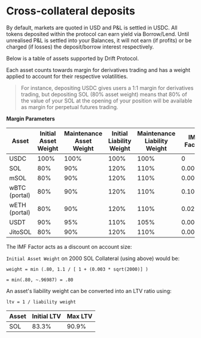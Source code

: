 # Cross-collateral deposits


By default, markets are quoted in USD and P&L is settled in USDC. All tokens deposited within the protocol can earn yield via Borrow/Lend. Until unrealised P&L is settled into your Balances, it will not earn (if profits) or be charged (if losses) the deposit/borrow interest respectively.

Below is a table of assets supported by Drift Protocol.  

Each asset counts towards margin for derivatives trading and has a weight applied to account for their respective volatilities.  


> For instance, depositing USDC gives users a 1:1 margin for derivatives trading, but depositing SOL (80% asset weight) means that 80% of the value of your SOL at the opening of your position will be available as margin for perpetual futures trading.


**Margin **Parameters****

| **Asset**     | **Initial Asset Weight** | **Maintenance Asset Weight** | **Initial Liability Weight** | **Maintenance Liability Weight** | **IMF Factor** |
| ------------- | ------------------------ | ---------------------------- | ---------------------------- | -------------------------------- | -------------- |
| USDC          | 100%                     | 100%                         | 100%                         | 100%                             | 0              |
| SOL           | 80%                      | 90%                          | 120%                         | 110%                             | 0.003          |
| mSOL          | 80%                      | 90%                          | 120%                         | 110%                             | 0.003          |
| wBTC (portal) | 80%                      | 90%                          | 120%                         | 110%                             | 0.105          |
| wETH (portal) | 80%                      | 90%                          | 120%                         | 110%                             | 0.025          |
| USDT          | 90%                      | 95%                          | 110%                         | 105%                             | 0.0004         |
| JitoSOL       | 80%                      | 90%                          | 120%                         | 110%                             | 0.00055        |

The IMF Factor acts as a discount on account size:

`Initial Asset Weight` on 2000 SOL Collateral (using above) would be:

`weight = min (.80, 1.1 / [ 1 + (0.003 * sqrt(2000)] )`

`= min(.80, ~.96987) = .80`

An asset's liability weight can be converted into an LTV ratio using:

`ltv = 1 / liability weight`

| **Asset** | **Initial LTV** | **Max LTV** |
| --------- | --------------- | ----------- |
| SOL       | 83.3%           | 90.9%       |
